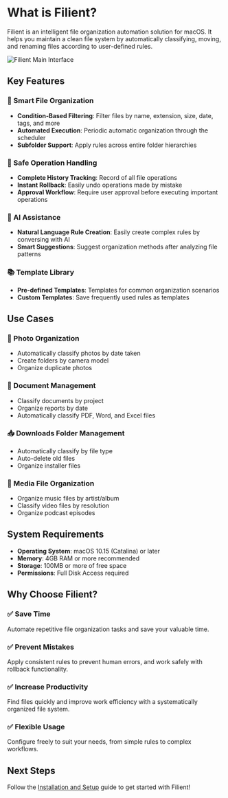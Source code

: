 # What is Filient?

Filient is an intelligent file organization automation solution for macOS. It helps you maintain a clean file system by automatically classifying, moving, and renaming files according to user-defined rules.

![Filient Main Interface](/docs/images/main-interface.png)

## Key Features

### 🎯 Smart File Organization
- **Condition-Based Filtering**: Filter files by name, extension, size, date, tags, and more
- **Automated Execution**: Periodic automatic organization through the scheduler
- **Subfolder Support**: Apply rules across entire folder hierarchies

### 🔄 Safe Operation Handling
- **Complete History Tracking**: Record of all file operations
- **Instant Rollback**: Easily undo operations made by mistake
- **Approval Workflow**: Require user approval before executing important operations

### 🤖 AI Assistance
- **Natural Language Rule Creation**: Easily create complex rules by conversing with AI
- **Smart Suggestions**: Suggest organization methods after analyzing file patterns

### 📚 Template Library
- **Pre-defined Templates**: Templates for common organization scenarios
- **Custom Templates**: Save frequently used rules as templates

## Use Cases

### 📸 Photo Organization
- Automatically classify photos by date taken
- Create folders by camera model
- Organize duplicate photos

### 📄 Document Management
- Classify documents by project
- Organize reports by date
- Automatically classify PDF, Word, and Excel files

### 📥 Downloads Folder Management
- Automatically classify by file type
- Auto-delete old files
- Organize installer files

### 🎵 Media File Organization
- Organize music files by artist/album
- Classify video files by resolution
- Organize podcast episodes

## System Requirements

- **Operating System**: macOS 10.15 (Catalina) or later
- **Memory**: 4GB RAM or more recommended
- **Storage**: 100MB or more of free space
- **Permissions**: Full Disk Access required

## Why Choose Filient?

### ✅ Save Time
Automate repetitive file organization tasks and save your valuable time.

### ✅ Prevent Mistakes
Apply consistent rules to prevent human errors, and work safely with rollback functionality.

### ✅ Increase Productivity
Find files quickly and improve work efficiency with a systematically organized file system.

### ✅ Flexible Usage
Configure freely to suit your needs, from simple rules to complex workflows.

## Next Steps

Follow the [Installation and Setup](/docs/getting-started/installation) guide to get started with Filient!
